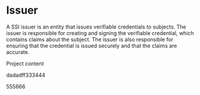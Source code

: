 # Issuer

A SSI issuer is an entity that issues verifiable credentials to subjects. The issuer is responsible for creating and signing the verifiable credential, which contains claims about the subject. The issuer is also responsible for ensuring that the credential is issued securely and that the claims are accurate.

<Project id="get-started-with-bun" >
Project content
</Project>

dadadff333444

555666




